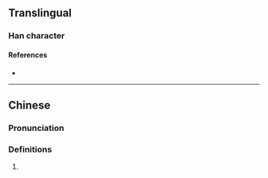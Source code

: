 {{character info/new}}
==Translingual==

===Han character===
{{Han char|rn=85|rad=水|as=15|sn=18|four=|canj=EBCH|ids=⿰氵賜}}

====References====
* {{Han ref|kx=0658.190|dkj=18576|dj=1068.170|hdz=31778.040|uh=7003|ud=28675}}

----

==Chinese==
{{zh-forms|s=𣽷}}

===Pronunciation===
{{zh-pron
|m=sì
|c=ci3
|mc=
|oc=
|ma=
|cat=
}}

===Definitions===
{{zh-hanzi}}

# {{rfdef|lang=zh}}